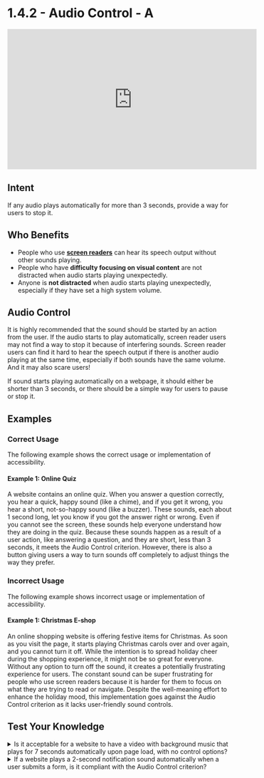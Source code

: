 # 1.4.2 - Audio Control - A

<iframe width="560" height="315" src="https://www.youtube.com/embed/YayvI6KOMBc" title="1.4.2 - Audio Control - WCAG Documents" frameBorder="0" allow="accelerometer; autoplay; clipboard-write; encrypted-media; gyroscope; picture-in-picture" allowFullScreen></iframe>

## Intent

If any audio plays automatically for more than 3 seconds, provide a way for users to stop it.

## Who Benefits

- People who use **[screen readers](/docs/wcag-documents/glossary-of-terms#screen-reader)** can hear its speech output without other sounds playing.
- People who have **difficulty focusing on visual content** are not distracted when audio starts playing unexpectedly.
- Anyone is **not distracted** when audio starts playing unexpectedly, especially if they have set a high system volume.

## Audio Control

It is highly recommended that the sound should be started by an action from the user. If the audio starts to play automatically, screen reader users may not find a way to stop it because of interfering sounds. Screen reader users can find it hard to hear the speech output if there is another audio playing at the same time, especially if both sounds have the same volume. And it may also scare users!

If sound starts playing automatically on a webpage, it should either be shorter than 3 seconds, or there should be a simple way for users to pause or stop it.

## Examples

### Correct Usage

The following example shows the correct usage or implementation of accessibility.

#### Example 1: Online Quiz

A website contains an online quiz. When you answer a question correctly, you hear a quick, happy sound (like a chime), and if you get it wrong, you hear a short, not-so-happy sound (like a buzzer). These sounds, each about 1 second long, let you know if you got the answer right or wrong. Even if you cannot see the screen, these sounds help everyone understand how they are doing in the quiz. Because these sounds happen as a result of a user action, like answering a question, and they are short, less than 3 seconds, it meets the Audio Control criterion. However, there is also a button giving users a way to turn sounds off completely to adjust things the way they prefer.

### Incorrect Usage

The following example shows incorrect usage or implementation of accessibility.

#### Example 1: Christmas E-shop

An online shopping website is offering festive items for Christmas. As soon as you visit the page, it starts playing Christmas carols over and over again, and you cannot turn it off. While the intention is to spread holiday cheer during the shopping experience, it might not be so great for everyone. Without any option to turn off the sound, it creates a potentially frustrating experience for users. The constant sound can be super frustrating for people who use screen readers because it is harder for them to focus on what they are trying to read or navigate. Despite the well-meaning effort to enhance the holiday mood, this implementation goes against the Audio Control criterion as it lacks user-friendly sound controls.

## Test Your Knowledge

<details>
  <summary>
    <span>Is it acceptable for a website to have a video with background music that plays for 7 seconds automatically upon page load, with no control options?</span>
   </summary>
   No, it is not acceptable. The automatic audio exceeds the 3-second limit, and no user controls are provided, violating the Audio Control criterion.
</details>

<details>
   <summary>
      <span>If a website plays a 2-second notification sound automatically when a user submits a form, is it compliant with the Audio Control criterion?</span>
   </summary>
   Yes, it is compliant. Since the sound is triggered by a user action (submitting a form) and is shorter than 3 seconds, it meets the Audio Control criterion.
</details>
